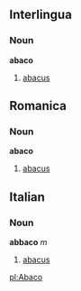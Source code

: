 ==Interlingua==
===Noun===
'''abaco'''

# [[abacus]]

==Romanica==
===Noun===
'''abaco'''

# [[abacus]]

==Italian==
===Noun===
'''abbaco''' ''m''

# [[abacus]]

[[pl:Abaco]]